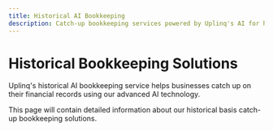 ```yaml
---
title: Historical AI Bookkeeping
description: Catch-up bookkeeping services powered by Uplinq's AI for historical financial data
---
```


# Historical Bookkeeping Solutions

Uplinq's historical AI bookkeeping service helps businesses catch up on their financial records using our advanced AI technology.

This page will contain detailed information about our historical basis catch-up bookkeeping solutions.